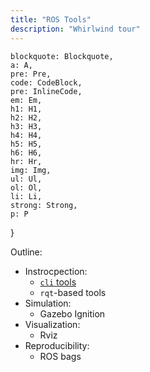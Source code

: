 ```yaml
---
title: "ROS Tools"
description: "Whirlwind tour"
---
```


    blockquote: Blockquote,
    a: A,
    pre: Pre,
    code: CodeBlock,
    pre: InlineCode,
    em: Em,
    h1: H1,
    h2: H2,
    h3: H3,
    h4: H4,
    h5: H5,
    h6: H6,
    hr: Hr,
    img: Img,
    ul: Ul,
    ol: Ol,
    li: Li,
    strong: Strong,
    p: P
}

Outline:

- Instrocpection:
    - [`cli` tools](https://docs.ros.org/en/humble/Tutorials/Beginner-CLI-Tools.html)
    - `rqt`-based tools
- Simulation:
    - Gazebo Ignition
- Visualization:
    - Rviz
- Reproducibility:
    - ROS bags

